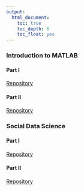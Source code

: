 ```yaml
---
output:
  html_document:
    toc: true
    toc_depth: 6
    toc_float: yes
---
```


### Introduction to MATLAB

#### Part I

<a href="https://github.com/marcio-mourao/intro2MATLAB-1" target="_blank">Repository</a>

#### Part II

<a href="https://github.com/marcio-mourao/intro2MATLAB-2" target="_blank">Repository</a>

### Social Data Science

#### Part I

<a href="https://github.com/marcio-mourao/socialDataScience-1" target="_blank">Repository</a>

#### Part II

<a href="https://github.com/marcio-mourao/socialDataScience-2" target="_blank">Repository</a>
